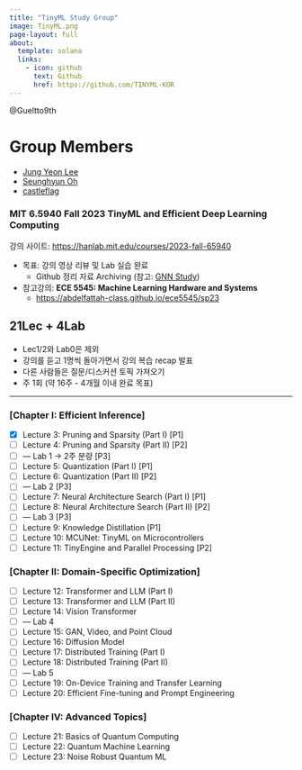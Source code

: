 ```yaml
---
title: "TinyML Study Group"
image: TinyML.png
page-layout: full
about:
  template: solana
  links:
    - icon: github
      text: Github
      href: https://github.com/TINYML-KOR
---
```


@Gueltto9th

# Group Members

- [Jung Yeon Lee](https://github.com/curieuxjy)
- [Seunghyun Oh](https://github.com/ooshyun)
- [castleflag](https://github.com/CastleFlag)

### **MIT 6.5940 Fall 2023 TinyML and Efficient Deep Learning Computing**
강의 사이트: [https://hanlab.mit.edu/courses/2023-fall-65940](https://hanlab.mit.edu/courses/2023-fall-65940)

- 목표: 강의 영상 리뷰 및 Lab 실습 완료
    - Github 정리 자료 Archiving (참고: [GNN Study](https://cs224w-kor.github.io/posts/lec04.html))

- 참고강의: **ECE 5545: Machine Learning Hardware and Systems** 
  - [https://abdelfattah-class.github.io/ece5545/sp23](https://abdelfattah-class.github.io/ece5545/sp23)
        
## **21Lec + 4Lab** 
- Lec1/2와 Lab0은 제외
- 강의를 듣고 1명씩 돌아가면서 강의 복습 recap 발표
- 다른 사람들은 질문/디스커션 토픽 가져오기
- 주 1회 (약 16주 - 4개월 이내 완료 목표)

---

### **[Chapter I: Efficient Inference]**
- [x]  Lecture 3: Pruning and Sparsity (Part I) [P1]
- [ ]  Lecture 4: Pruning and Sparsity (Part II) [P2]
- [ ]  --- Lab 1 → 2주 분량 [P3]
- [ ]  Lecture 5: Quantization (Part I) [P1]
- [ ]  Lecture 6: Quantization (Part II) [P2]
- [ ]  --- Lab 2  [P3]
- [ ]  Lecture 7: Neural Architecture Search (Part I) [P1]
- [ ]  Lecture 8: Neural Architecture Search (Part II) [P2]
- [ ]  --- Lab 3 [P3]
- [ ]  Lecture 9: Knowledge Distillation [P1]
- [ ]  Lecture 10: MCUNet: TinyML on Microcontrollers
- [ ]  Lecture 11: TinyEngine and Parallel Processing [P2]

### **[Chapter II: Domain-Specific Optimization]**
- [ ]  Lecture 12: Transformer and LLM (Part I)
- [ ]  Lecture 13: Transformer and LLM (Part II)
- [ ]  Lecture 14: Vision Transformer
- [ ]  --- Lab 4
- [ ]  Lecture 15: GAN, Video, and Point Cloud
- [ ]  Lecture 16: Diffusion Model
- [ ]  Lecture 17: Distributed Training (Part I)
- [ ]  Lecture 18: Distributed Training (Part II)
- [ ]  --- Lab 5
- [ ]  Lecture 19: On-Device Training and Transfer Learning
- [ ]  Lecture 20: Efficient Fine-tuning and Prompt Engineering

### **[Chapter IV: Advanced Topics]**
- [ ]  Lecture 21: Basics of Quantum Computing
- [ ]  Lecture 22: Quantum Machine Learning
- [ ]  Lecture 23: Noise Robust Quantum ML